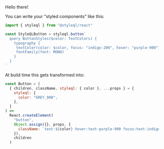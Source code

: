 
<Helmet>
  <link href="https://stackpath.bootstrapcdn.com/bootstrap/4.4.1/css/bootstrap.min.css" rel="stylesheet" integrity="sha384-Vkoo8x4CGsO3+Hhxv8T/Q5PaXtkKtu6ug5TOeNV6gBiFeWPGFN9MuhOf23Q9Ifjh" />
</Helmet>

Hello there!

You can write your "styled components" like this:

```jsx
import { styleql } from "@styleql/react"

const StyleQLButton = styleql.button`
  query ButtonStyles($color: TextColors) {
    typography {
     textColor(color: $color, focus: "indigo-200", hover: "purple-900")
     fontFamily(font: MONO)
    }
  }
`
```

At build time this gets transformed into:

```jsx
const Button = (
  { children, className, styleql: { color }, ...props } = {
    styleql: {
      color: "GREY_900",
    },
  }
) =>
  React.createElement(
    "button",
    Object.assign({}, props, {
      className: `text-${color} hover:text-purple-900 focus:text-indigo-200 font-mono ${className}`,
    }),
    children
  )
```
